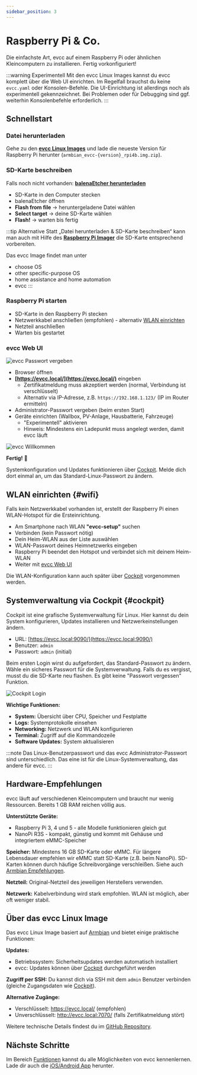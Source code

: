 ```yaml
---
sidebar_position: 3
---
```


# Raspberry Pi & Co.

Die einfachste Art, evcc auf einem Raspberry Pi oder ähnlichen Kleincomputern zu installieren.
Fertig vorkonfiguriert!

:::warning Experimentell
Mit den evcc Linux Images kannst du evcc komplett über die Web UI einrichten.
Im Regelfall brauchst du keine `evcc.yaml` oder Konsolen-Befehle.
Die UI-Einrichtung ist allerdings noch als experimentell gekennzeichnet.
Bei Problemen oder für Debugging sind ggf. weiterhin Konsolenbefehle erforderlich.
:::

## Schnellstart

### Datei herunterladen

Gehe zu den **[evcc Linux Images](https://github.com/evcc-io/images/releases)** und lade die neueste Version für Raspberry Pi herunter (`armbian_evcc-{version}_rpi4b.img.zip`).

### SD-Karte beschreiben

Falls noch nicht vorhanden: **[balenaEtcher herunterladen](https://etcher.balena.io/)**

- SD-Karte in den Computer stecken
- balenaEtcher öffnen
- **Flash from file** → heruntergeladene Datei wählen
- **Select target** → deine SD-Karte wählen
- **Flash!** → warten bis fertig

:::tip Alternative
Statt „Datei herunterladen & SD-Karte beschreiben“ kann man auch mit Hilfe des **[Raspberry Pi Imager]( https://www.raspberrypi.com/software/)** die SD-Karte entsprechend vorbereiten.

Das evcc Image findet man unter 
-	choose OS
-	other specific-purpose OS
-	home assistance and home automation
-	evcc
:::

### Raspberry Pi starten

- SD-Karte in den Raspberry Pi stecken
- Netzwerkkabel anschließen (empfohlen) - alternativ [WLAN einrichten](#wifi)
- Netzteil anschließen
- Warten bis gestartet

### evcc Web UI

![evcc Passwort vergeben](screenshots/evcc-password.webp)

- Browser öffnen
- **[https://evcc.local/](https://evcc.local/)** eingeben
  - Zertifikatmeldung muss akzeptiert werden (normal, Verbindung ist verschlüsselt)
  - Alternativ via IP-Adresse, z.B. `https://192.168.1.123/` (IP im Router ermitteln)
- Administrator-Passwort vergeben (beim ersten Start)
- Geräte einrichten (Wallbox, PV-Anlage, Hausbatterie, Fahrzeuge)
  - "Experimentell" aktivieren
  - Hinweis: Mindestens ein Ladepunkt muss angelegt werden, damit evcc läuft

![evcc Willkommen](screenshots/evcc-welcome.webp)

**Fertig!** 🎉

Systemkonfiguration und Updates funktionieren über [Cockpit](#cockpit).
Melde dich dort einmal an, um das Standard-Linux-Passwort zu ändern.

## WLAN einrichten {#wifi}

Falls kein Netzwerkkabel vorhanden ist, erstellt der Raspberry Pi einen WLAN-Hotspot für die Ersteinrichtung.

- Am Smartphone nach WLAN **"evcc-setup"** suchen
- Verbinden (kein Passwort nötig)
- Dein Heim-WLAN aus der Liste auswählen
- WLAN-Passwort deines Heimnetzwerks eingeben
- Raspberry Pi beendet den Hotspot und verbindet sich mit deinem Heim-WLAN
- Weiter mit [evcc Web UI](#evcc-web-ui)

Die WLAN-Konfiguration kann auch später über [Cockpit](#cockpit) vorgenommen werden.


## Systemverwaltung via Cockpit {#cockpit}

Cockpit ist eine grafische Systemverwaltung für Linux.
Hier kannst du dein System konfigurieren, Updates installieren und Netzwerkeinstellungen ändern.

- URL: [https://evcc.local:9090/](https://evcc.local:9090/)
- Benutzer: `admin`
- Passwort: `admin` (initial)

Beim ersten Login wirst du aufgefordert, das Standard-Passwort zu ändern.
Wähle ein sicheres Passwort für die Systemverwaltung.
Falls du es vergisst, musst du die SD-Karte neu flashen.
Es gibt keine "Passwort vergessen" Funktion.

![Cockpit Login](screenshots/cockpit.webp)

**Wichtige Funktionen:**
- **System:** Übersicht über CPU, Speicher und Festplatte
- **Logs:** Systemprotokolle einsehen
- **Networking:** Netzwerk und WLAN konfigurieren
- **Terminal:** Zugriff auf die Kommandozeile
- **Software Updates:** System aktualisieren

:::note
Das Linux-Benutzerpasswort und das evcc Administrator-Passwort sind unterschiedlich.
Das eine ist für die Linux-Systemverwaltung, das andere für evcc.
:::

## Hardware-Empfehlungen

evcc läuft auf verschiedenen Kleincomputern und braucht nur wenig Ressourcen.
Bereits 1 GB RAM reichen völlig aus.

**Unterstützte Geräte:**
- Raspberry Pi 3, 4 und 5 - alle Modelle funktionieren gleich gut
- NanoPi R3S - kompakt, günstig und kommt mit Gehäuse und integriertem eMMC-Speicher

**Speicher:**
Mindestens 16 GB SD-Karte oder eMMC.
Für längere Lebensdauer empfehlen wir eMMC statt SD-Karte (z.B. beim NanoPi).
SD-Karten können durch häufige Schreibvorgänge verschleißen.
Siehe auch [Armbian Empfehlungen](https://docs.armbian.com/User-Guide_Getting-Started/#what-do-i-need).

**Netzteil:**
Original-Netzteil des jeweiligen Herstellers verwenden.

**Netzwerk:**
Kabelverbindung wird stark empfohlen.
WLAN ist möglich, aber oft weniger stabil.

## Über das evcc Linux Image

Das evcc Linux Image basiert auf [Armbian](https://www.armbian.com/) und bietet einige praktische Funktionen:

**Updates:**
- Betriebssystem: Sicherheitsupdates werden automatisch installiert
- evcc: Updates können über [Cockpit](#cockpit) durchgeführt werden

**Zugriff per SSH:**
Du kannst dich via SSH mit dem `admin` Benutzer verbinden (gleiche Zugangsdaten wie [Cockpit](#cockpit)).

**Alternative Zugänge:**
- Verschlüsselt: https://evcc.local/ (empfohlen)
- Unverschlüsselt: http://evcc.local:7070/ (falls Zertifikatmeldung stört)

Weitere technische Details findest du im [GitHub Repository](https://github.com/evcc-io/images).

## Nächste Schritte

Im Bereich [Funktionen](/docs/features/solar-charging) kannst du alle Möglichkeiten von evcc kennenlernen.
Lade dir auch die [iOS/Android App](/docs/features/app) herunter.

